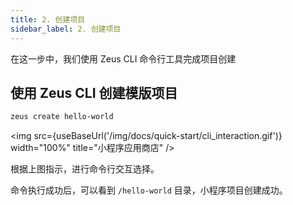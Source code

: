 ```yaml
---
title: 2. 创建项目
sidebar_label: 2. 创建项目
---
```



在这一步中，我们使用 Zeus CLI 命令行工具完成项目创建

## 使用 Zeus CLI 创建模版项目

```sh
zeus create hello-world
```

<img src={useBaseUrl('/img/docs/quick-start/cli_interaction.gif')} width="100%" title="小程序应用商店" />

根据上图指示，进行命令行交互选择。

命令执行成功后，可以看到 `/hello-world` 目录，小程序项目创建成功。
